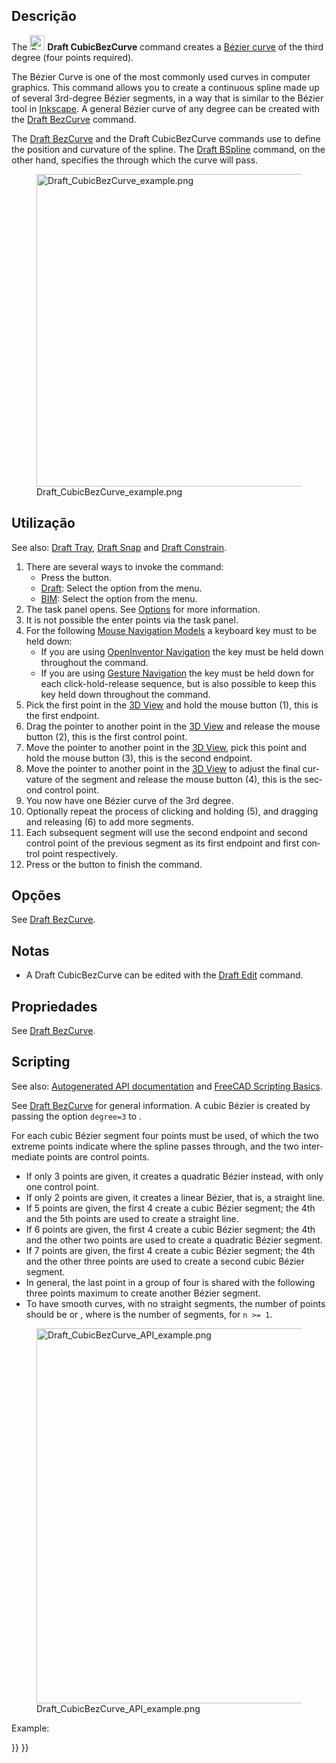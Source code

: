 <languages/>

<div class="mw-translate-fuzzy">
{{Docnav
|[[Draft_BSpline/pt-br|BSpline]]
|[[Draft_BezCurve/pt-br|Curva de Bezier]]
|[[Draft_Workbench/pt-br|Draft]]
|IconL=Draft_BSpline.svg
|IconR=Draft_BezCurve.svg
|IconC=Workbench_Draft.svg
}}
</div>

<div lang="en" dir="ltr" class="mw-content-ltr">
{{GuiCommand
|Name=Draft CubicBezCurve
|MenuLocation=Drafting → Bézier Tools → Cubic Bézier Curve<br>2D Drafting → Cubic Bézier Curve
|Workbenches=[[Draft_Workbench|Draft]], [[BIM_Workbench|BIM]]
|Version=0.19
|SeeAlso=[[Draft_BezCurve|Draft BezCurve]], [[Draft_BSpline|Draft BSpline]]
}}
</div>

<span id="Description"></span>
==Descrição==

<div lang="en" dir="ltr" class="mw-content-ltr">
The [[Image:Draft_CubicBezCurve.svg|24px]] '''Draft CubicBezCurve''' command creates a [https://en.wikipedia.org/wiki/Bezier_curve Bézier curve] of the third degree (four points required).
</div>

<div lang="en" dir="ltr" class="mw-content-ltr">
The Bézier Curve is one of the most commonly used curves in computer graphics. This command allows you to create a continuous spline made up of several 3rd-degree Bézier segments, in a way that is similar to the Bézier tool in [https://inkscape.org/ Inkscape]. A general Bézier curve of any degree can be created with the [[Draft_BezCurve|Draft BezCurve]] command.
</div>

<div lang="en" dir="ltr" class="mw-content-ltr">
The [[Draft_BezCurve|Draft BezCurve]] and the Draft CubicBezCurve commands use {{Emphasis|control points}} to define the position and curvature of the spline. The [[Draft_BSpline|Draft BSpline]] command, on the other hand, specifies the {{Emphasis|exact points}} through which the curve will pass.
</div>

[[File:Draft_CubicBezCurve_example.png|500px]]
<div lang="en" dir="ltr" class="mw-content-ltr">
{{Caption|Spline consisting of three cubic Bézier segments. The first segment is defined by four points. Subsequent segments reuse two points from the previous segment and therefore require only two additional points.}}
</div>

<span id="Usage"></span>
==Utilização==

<div lang="en" dir="ltr" class="mw-content-ltr">
See also: [[Draft_Tray|Draft Tray]], [[Draft_Snap|Draft Snap]] and [[Draft_Constrain|Draft Constrain]].
</div>

<div lang="en" dir="ltr" class="mw-content-ltr">
# There are several ways to invoke the command:
#* Press the {{Button|[[Image:Draft_CubicBezCurve.svg|16px]] [[Draft_CubicBezCurve|Cubic Bézier Curve]]}} button.
#* [[Draft_Workbench|Draft]]: Select the {{MenuCommand|Drafting → Bézier Tools → [[Image:Draft_CubicBezCurve.svg|16px]] Cubic Bézier Curve}} option from the menu.
#* [[BIM_Workbench|BIM]]: Select the {{MenuCommand|2D Drafting → [[Image:Draft_CubicBezCurve.svg|16px]] Cubic Bézier Curve}} option from the menu.
# The {{MenuCommand|Cubic Bézier Curve}} task panel opens. See [[#Options|Options]] for more information.
# It is not possible the enter points via the task panel.
# For the following [[Mouse_navigation|Mouse Navigation Models]] a keyboard key must to be held down:
#* If you are using [[Mouse_navigation#OpenInventor_Navigation|OpenInventor Navigation]] the {{KEY|Ctrl}} key must be held down throughout the command.
#* If you are using [[Mouse_navigation#Gesture_Navigation|Gesture Navigation]] the {{KEY|Alt}} key must be held down for each click-hold-release sequence, but is also possible to keep this key held down throughout the command.
# Pick the first point in the [[3D_View|3D View]] and hold the mouse button (1), this is the first endpoint.
# Drag the pointer to another point in the [[3D_View|3D View]] and release the mouse button (2), this is the first control point.
# Move the pointer to another point in the [[3D_View|3D View]], pick this point and hold the mouse button (3), this is the second endpoint.
# Move the pointer to another point in the [[3D_View|3D View]] to adjust the final curvature of the segment and release the mouse button (4), this is the second control point.
# You now have one Bézier curve of the 3rd degree.
# Optionally repeat the process of clicking and holding (5), and dragging and releasing (6) to add more segments.
# Each subsequent segment will use the second endpoint and second control point of the previous segment as its first endpoint and first control point respectively.
# Press {{KEY|Esc}} or the {{Button|Close}} button to finish the command.
</div>

<span id="Options"></span>
==Opções==

<div lang="en" dir="ltr" class="mw-content-ltr">
See [[Draft_BezCurve#Options|Draft BezCurve]].
</div>

<span id="Notes"></span>
==Notas==

<div lang="en" dir="ltr" class="mw-content-ltr">
* A Draft CubicBezCurve can be edited with the [[Draft_Edit|Draft Edit]] command.
</div>

<span id="Properties"></span>
==Propriedades==

<div lang="en" dir="ltr" class="mw-content-ltr">
See [[Draft_BezCurve#Properties|Draft BezCurve]].
</div>

==Scripting==

<div lang="en" dir="ltr" class="mw-content-ltr">
See also: [https://freecad.github.io/SourceDoc/ Autogenerated API documentation] and [[FreeCAD_Scripting_Basics|FreeCAD Scripting Basics]].
</div>

<div lang="en" dir="ltr" class="mw-content-ltr">
See [[Draft_BezCurve|Draft BezCurve]] for general information. A cubic Bézier is created by passing the option <code>degree=3</code> to {{incode|makeBezCurve()}}.
</div>

<div lang="en" dir="ltr" class="mw-content-ltr">
For each cubic Bézier segment four points must be used, of which the two extreme points indicate where the spline passes through, and the two intermediate points are control points.
* If only 3 points are given, it creates a quadratic Bézier instead, with only one control point.
* If only 2 points are given, it creates a linear Bézier, that is, a straight line.
* If 5 points are given, the first 4 create a cubic Bézier segment; the 4th and the 5th points are used to create a straight line.
* If 6 points are given, the first 4 create a cubic Bézier segment; the 4th and the other two points are used to create a quadratic Bézier segment.
* If 7 points are given, the first 4 create a cubic Bézier segment; the 4th and the other three points are used to create a second cubic Bézier segment.
* In general, the last point in a group of four is shared with the following three points maximum to create another Bézier segment.
* To have smooth curves, with no straight segments, the number of points should be {{incode|3n + 1}} or {{incode|3n}}, where {{incode|n}} is the number of segments, for <code>n >= 1</code>.
</div>

[[File:Draft_CubicBezCurve_API_example.png|600px]]

<div lang="en" dir="ltr" class="mw-content-ltr">
{{Caption|Examples of Bézier curves produced by using 2, 3, 4, 5, 6, 7, and 8 points. The solid lines indicate cubic Bézier segments; the other lines are quadratic or linear.}}
</div>

<div lang="en" dir="ltr" class="mw-content-ltr">
Example:
</div>

{{Code|code=
import FreeCAD as App
import Draft

doc = App.newDocument()

p1 = App.Vector(-3500, 0, 0)
p2 = App.Vector(-3000, 2000, 0)
p3 = App.Vector(-1100, 2000, 0)
p4 = App.Vector(0, 0, 0)

p5 = App.Vector(1500, -2000, 0)
p6 = App.Vector(3000, -1500, 0)
p7 = App.Vector(5000, 0, 0)
p8 = App.Vector(6000, 1500, 0)
rot = App.Rotation()

c1 = Draft.make_circle(100, placement=App.Placement(p1, rot), face=False)
c1.Label = "B1_E1"
c2 = Draft.make_circle(50, placement=App.Placement(p2, rot), face=True)
c2.Label = "B1_c1"
c3 = Draft.make_circle(50, placement=App.Placement(p3, rot), face=True)
c3.Label = "B1_c2"
c4 = Draft.make_circle(100, placement=App.Placement(p4, rot), face=False)
c4.Label = "B1_E2"
c5 = Draft.make_circle(50, placement=App.Placement(p5, rot), face=True)
c5.Label = "B2_c3"
c6 = Draft.make_circle(50, placement=App.Placement(p6, rot), face=True)
c6.Label = "B2_c4"
c7 = Draft.make_circle(100, placement=App.Placement(p7, rot), face=False)
c7.Label = "B2_E3"
c8 = Draft.make_circle(50, placement=App.Placement(p8, rot), face=True)
c8.Label = "B3_c5"

doc.recompute()

B1 = Draft.make_bezcurve([p1, p2], degree=3)
B1.Label = "B_lin"
B1.ViewObject.DrawStyle = "Dashed"

B2 = Draft.make_bezcurve([p1, p2, p3], degree=3)
B2.Label = "B_quad"
B2.ViewObject.DrawStyle = "Dotted"

B3 = Draft.make_bezcurve([p1, p2, p3, p4], degree=3)
B3.Label = "B_cub"
B3.ViewObject.LineWidth = 4

B4 = Draft.make_bezcurve([p1, p2, p3, p4, p5], degree=3)
B4.Label = "B_cub+lin"
B4.ViewObject.DrawStyle = "Dashed"

B5 = Draft.make_bezcurve([p1, p2, p3, p4, p5, p6], degree=3)
B5.Label = "B_cub+quad"
B5.ViewObject.DrawStyle = "Dotted"

B6 = Draft.make_bezcurve([p1, p2, p3, p4, p5, p6, p7], degree=3)
B6.Label = "B_cub+cub"
B6.ViewObject.LineWidth = 2

B7 = Draft.make_bezcurve([p1, p2, p3, p4, p5, p6, p7, p8], degree=3)
B7.Label = "B_cub+cub+lin"
B7.ViewObject.DrawStyle = "Dashed"

doc.recompute()
}}


<div class="mw-translate-fuzzy">
{{Docnav
|[[Draft_BSpline/pt-br|BSpline]]
|[[Draft_BezCurve/pt-br|Curva de Bezier]]
|[[Draft_Workbench/pt-br|Draft]]
|IconL=Draft_BSpline.svg
|IconR=Draft_BezCurve.svg
|IconC=Workbench_Draft.svg
}}
</div>

{{Draft Tools navi{{#translation:}}}}
{{Userdocnavi{{#translation:}}}}